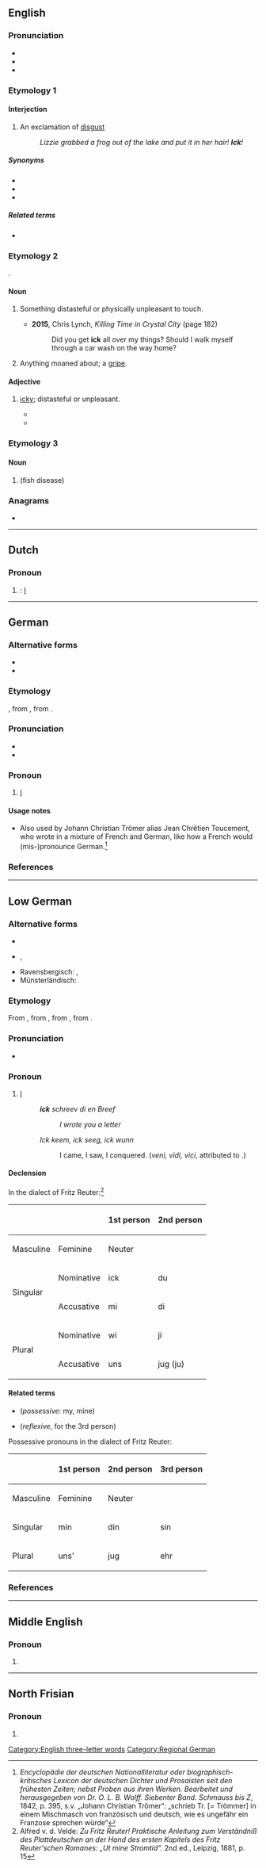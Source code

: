 {{also|-ick}}
==English==

===Pronunciation===
* {{IPA|en|/ɪk/}}
* {{audio|en|en-us-ick.ogg|Audio (US)}}
* {{rhymes|en|ɪk}}

===Etymology 1===

====Interjection====
{{en-interj}}

# An exclamation of [[disgust]]
#: ''Lizzie grabbed a frog out of the lake and put it in her hair! '''Ick'''!''

=====Synonyms=====
* {{l|en|ew}}
* {{l|en|ugh}}
* {{l|en|yuck}}

=====Related terms=====
* {{l|en|icky}}

===Etymology 2===
{{back-form|en|icky}}.

====Noun====
{{en-noun|-}}

# {{lb|en|informal}} Something distasteful or physically unpleasant to touch.
#* '''2015''', Chris Lynch, ''Killing Time in Crystal City'' (page 182)
#*: Did you get '''ick''' all over my things? Should I walk myself through a car wash on the way home?
# {{lb|en|slang}} Anything moaned about; a [[gripe]].

====Adjective====
{{en-adj|?}}

# {{lb|en|informal}} [[icky]]; distasteful or unpleasant.
#* {{quote-book|en|year=2012|author=Sue Moorcroft|title=Dream a Little Dream|passage='It's a bit '''ick''', to be honest, but Rochelle thought it would be funny. Last year we did dragon's diarrhoea, with Tia Maria and chocolate Angel Delight, but nobody would touch it.'}}
#* {{quote-book|en|year=2015|author=Candy J Starr|title=Bad Boy Rock Star: The Complete Story|passage=He thought she would be an embarrassment. That kind of made me feel a bit '''ick'''.}}

===Etymology 3===

====Noun====
{{en-noun|-}}

# {{alternative form of|en|ich|nodot=yes}} (fish disease)

===Anagrams===
* {{anagrams|en|a=cik|CKI}}

[[Category:English three-letter words]]

----

==Dutch==

===Pronoun===
{{head|nl|pronoun}}

# {{alternative form of|nl|ik}}: [[I]]

----

==German==

===Alternative forms===
* {{alter|de|ik}}
* {{alter|de|icke||disjunctive}}

===Etymology===
{{bor+|de|nds|[[ick]]/[[ik]]}}, from {{der|de|gem-pro|*ek}}, from {{der|de|ine-pro|*éǵh₂}}.

===Pronunciation===
* {{IPA|de|/ɪk/}}
* {{audio|de|De-ick.ogg|Audio}}

===Pronoun===
{{head|de|pronoun|cat2=personal pronouns|[[conjunctive]]}}

# {{lb|de|Berlin}} [[I]]
#: {{ux|de|'''Ick''' liebe dir!|I love you!}}

====Usage notes====
* Also used by Johann Christian Trömer alias Jean Chrêtien Toucement, who wrote in a mixture of French and German, like how a French would (mis-)pronounce German.<ref>''Encyclopädie der deutschen Nationalliteratur oder biographisch-kritisches Lexicon der deutschen Dichter und Prosaisten seit den frühesten Zeiten; nebst Proben aus ihren Werken. Bearbeitet und herausgegeben von Dr. O. L. B. Wolff. Siebenter Band. Schmauss bis Z'', 1842, p. 395, s.v. „Johann Christian Trömer“: „schrieb Tr. [= Trömmer] in einem Mischmasch von französisch und deutsch, wie es ungefähr ein Franzose sprechen würde“</ref>

===References===
<references/>

[[Category:Regional German]]

----

==Low German==

===Alternative forms===
* {{l|nds|ik}}
* {{l|nds|ek}}, {{l|nds|eck}}

* Ravensbergisch: {{l|nds|eck}}, {{l|nds|ek}} {{q|used besides ''ick''}}
* Münsterländisch: {{l|nds|-k}} {{q|enclitic; used besides ''ick''}}

===Etymology===
From {{inh|nds|gml|ik}}, from {{inh|nds|osx|ik}}, from {{inh|nds|gem-pro|*ek}}, from {{inh|nds|ine-pro|*éǵh₂}}.

===Pronunciation===
* {{IPA|nds|/ɪk/}}

===Pronoun===
{{head|nds|pronoun}}

# [[I]] {{non-gloss definition|(first person singular pronoun)}}
#: '''''ick''' schreev di en Breef''
#:: ''I wrote you a letter''
#: ''Ick keem, ick seeg, ick wunn''
#:: I came, I saw, I conquered. (''veni, vidi, vici'', attributed to {{w|Julius Caesar}}.)

====Declension====
In the dialect of Fritz Reuter:<ref>Alfred v. d. Velde: ''Zu Fritz Reuter! Praktische Anleitung zum Verständniß des Plattdeutschen an der Hand des ersten Kapitels des Fritz Reuter'schen Romanes: „Ut mine Stromtid“.'' 2nd ed., Leipzig, 1881, p. 15</ref>
{| class="wikitable"
! rowspan="2" colspan="2" |  !! rowspan="2" | 1st person !! rowspan="2" | 2nd person !! colspan="3" | 3rd person
|-
! Masculine !! Feminine !! Neuter
|-
! rowspan="2" | Singular
! Nominative
| ick || du || hei || sei || dat ('t)
|-
! Accusative
| mi || di || em || ehr || dat
|-
! rowspan="2" | Plural
! Nominative
| wi || ji || colspan="3" rowspan="2" | sei
|-
! Accusative
| uns || jug (ju)
|}

====Related terms====
* {{l|nds|mien}} (''possessive'': my, mine)
* {{l|nds|sick}} (''reflexive'', for the 3rd person)

Possessive pronouns in the dialect of Fritz Reuter:
{| class="wikitable"
! rowspan="2" |  !! rowspan="2" | 1st person !! rowspan="2" | 2nd person !! colspan="3" | 3rd person
|-
! Masculine !! Feminine !! Neuter
|-
! Singular
| min || din || sin || ehr || sin
|-
! Plural
| uns' || jug || colspan="3" | ehr
|}

===References===
<references/>

----

==Middle English==

===Pronoun===
{{head|enm|pronoun}}

# {{alt form|enm|I}}

----

==North Frisian==

===Pronoun===
{{head|frr|pronoun}}

# {{alternative form of|frr|ik}}